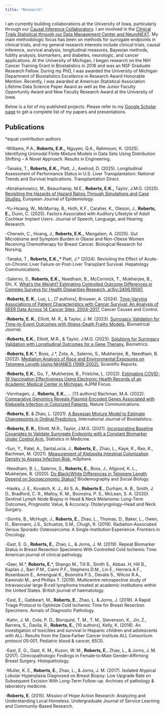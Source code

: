 ```yaml
---
title: "Research"
---
```


I am currently building collaborations at the University of Iowa, particularly through our [Causal Inference Collaboratory](https://iphprp.org/opportunities/faculty/collaboratories/causal-inference/). I am involved in the [Clinical Trials Statistical through our Data Management Center and NeuroNEXT](https://neuronext.org/profile/emily-roberts-phd/). My main methodologic focus has been on methods for surrogate endpoints in clinical trials, and my general research interests include clinical trials, causal inference, survival analysis, longitudinal measures, Bayesian methods, futility analysis, biomarkers, and diabetes, neurologic, and cancer applications. At the University of Michigan, I began research on the NIH Cancer Training Grant in Biostatistics in 2016 and was an NSF Graduate Research Fellow. During my PhD, I was awarded the University of Michigan Department of Biostatistics Excellence in Research Award Honorable Mention. Recently, I was awarded at American Statistical Association Lifetime Data Science Paper Award as well as the Junior Faculty Opportunity Award and New Faculty Research Award at the University of Iowa.

Below is a list of my published projects. Please refer to my [Google Scholar page](https://scholar.google.com/citations?user=yh2UbZEAAAAJ&hl=en) to get a complete list of my papers and presentations. 

## Publications
*equal contribution authors

-Williams, P.A., **Roberts, E.K.,** Nguyen, Q.A., Rahmouni, K. (2025). Identifying Unimodal Finite Mixture Models in Data Sets Using Distribution Shifting – A Novel Approach. Results in Engineering.

-Tanaka, T., **Roberts, E.K.,** Platt, J., Axelrod, D. (2025). Longitudinal Assessment of Performance Status in U.S. Liver Transplantation: National Trends and Survival Implications. Transplantation Direct.

-Abrahamowicz, M., Beauchamp, M.E., **Roberts, E.K.,** Taylor, J.M.G. (2025). [Revisiting the Hazards of Hazard Ratios Through Simulations and Case Studies.](https://link.springer.com/article/10.1007/s10654-025-01245-6?utm_source=rct_congratemailt&utm_medium=email&utm_campaign=oa_20250703&utm_content=10.1007%2Fs10654-025-01245-6) European Journal of Epidemiology.

-Yu-Hsiang, W., McMurray, B., Hoth, K.F., Caraher, K., Oleson, J., **Roberts, E.,** Dunn, C. (2025). Factors Associated with Auditory Lifestyle of Adult Cochlear Implant Users. Journal of Speech, Language, and Hearing Research.

-Cherwin, C., Hoang, J., **Roberts, E.K.,** Mangalam, A. (2025). Gut Microbiome and Symptom Burden in Obese and Non-Obese Women Receiving Chemotherapy for Breast Cancer. Biological Research for Nursing.

-Tanaka, T., **Roberts, E.K.,* ** Platt, J.* (2024). Revisiting the Effect of Acute-on-Chronic Liver Failure on Post-Liver Transplant Survival. Hepatology Communications.

-Salerno, S., **Roberts, E.K.,** Needham, B., McCormick, T., Mukherjee, B., Shi, X. [What’s the Weight? Estimating Controlled Outcome Differences in Complex Surveys for Health Disparities Research. arXiv:2406.19597.](https://arxiv.org/abs/2406.19597)

-**Roberts, E. K.**, Luo, L., [7 authors], Brouwer, A. (2024). [Time-Varying Associations of Patient Characteristics with Cancer Survival: An Analysis of SEER Data Across 14 Cancer Sites, 2004-2017.](https://link.springer.com/epdf/10.1007/s10552-024-01888-y?sharing_token=6PBQ4UmgLbcoP8H0_7HeG_e4RwlQNchNByi7wbcMAY61dlcuo-u1LtsGmGf6UhSDV2ZAnWAhzDiEAs4lxDgSLCOHvSplfcjArapp66oJ-ANz3I0WHRVc1eiIQzU1mzW6L_T7AHiXcKHLz9OI8_M5SCydU8XEsawm3vw9I2x48OQ%3D) Cancer Causes and Control.

-**Roberts, E. K.**, Elliott, M. R., & Taylor, J. M. (2023). [Surrogacy Validation for Time-to-Event Outcomes with Illness-Death Frailty Models.](https://onlinelibrary.wiley.com/doi/pdfdirect/10.1002/bimj.202200324) Biometrical Journal.

-**Roberts, E.K.**, Elliott, M.R., & Taylor, J.M.G. (2023). [Solutions for Surrogacy Validation with Longitudinal Outcomes for a Gene Therapy.](https://onlinelibrary.wiley.com/doi/pdfdirect/10.1111/biom.13720) Biometrics.

-**Roberts, E.K.**\*, Boss, J.*, Zota, A., Salerno, S., Mukherjee, B., Needham, B. (2022). [Mediation Analysis of Race and Environmental Exposures on Telomere Length Using NHANES (1999-2002).](https://www.nature.com/articles/s41598-022-24316-0.pdf) Scientific Reports.

-**Roberts, E.K.**, Gu, T., Mukherjee, B., Fristche, L. (2022). [Estimating COVID-19 Vaccination Effectiveness Using Electronic Health Records of an Academic Medical Center in Michigan.](https://www.ajpmfocus.org/article/S2773-0654(22)00013-X/fulltext) AJPM Focus. 

-Vornhagen, J., **Roberts, E.K.**, … [13 authors] Bachman, M.A. (2022). [Comparative Genomics Reveals Plasmid-Encoded Genes Associated with Klebsiella Infection in Colonized Patients.](https://doi.org/10.21203/rs.3.rs-1254643/v1) Nature Communications.

-**Roberts, E.** & Zhao, L. (2021). [A Bayesian Mixture Model to Estimate Changepoints in Ordinal Predictors.](https://www.ncbi.nlm.nih.gov/pmc/articles/PMC9156335/) International Journal of Biostatistics.

-**Roberts, E. K.**, Elliott, M.R., Taylor, J.M.G. (2021). [Incorporating Baseline Covariates to Validate Surrogate Endpoints with a Constant Biomarker Under Control Arm.](https://europepmc.org/article/med/34528260) Statistics in Medicine.

-Sun, Y., Patel, A., SantaLucia, J., **Roberts, E.**, Zhao, L., Kaye, K., Rao, K., Bachman, M. (2021). [Measurement of Klebsiella Intestinal Colonization Density to Assess Infection Risk.](https://journals.asm.org/doi/pdf/10.1128/msphere.00500-21) mSphere.

-Needham, B. L., Salerno, S., **Roberts, E.**, Boss, J., Allgood, K. L., Mukherjee, B. (2020). [Do Black/White Differences in Telomere Length Depend on Socioeconomic Status?](https://pmc.ncbi.nlm.nih.gov/articles/PMC7703670/) Biodemography and Social Biology.

-Hanks, J. E., Kovatch, K. J., Ali S. A., **Roberts E.**, Durham, A. B., Smith, J. D., Bradford, C. R., Malloy, K. M., Boonstra, P. S., McLean, S. A. (2020). Sentinel Lymph Node Biopsy in Head & Neck Melanoma: Long-Term Outcomes, Prognostic Value, & Accuracy. Otolaryngology–Head and Neck Surgery.

-Siontis, B., McHugh, J., **Roberts, E.**, Zhao, L., Thomas, D., Baker, L., Owen, D., Biermann, J.S., Schuetze, S.M., Chugh, R. (2019). Radiation-Associated Versus Sporadic Osteosarcoma: A Single-Institution Experience. Frontiers in Oncology.

-East, E. G., **Roberts, E.**, Zhao, L., & Jorns, J. M. (2019). Repeat Biomarker Status in Breast Resection Specimens With Controlled Cold Ischemic Time. American journal of clinical pathology.

-Geer, M.\*, **Roberts, E.**\*, Shango M., Till B., Smith S., Abbas .H, Hill B., Kaplan J., Barr P.M., Caimi P.F., Stephens D.M., Lin E., Herrera A.F., Rosenbaum E., Amengual K., Boonstra P.S., Devata S., Wilcox R.A., Kaminski M., and Phillips T. (2019). Multicentre retrospective study of intravascular large B‐cell lymphoma treated at academic institutions within the United States. British journal of haematology. 

-East, E., Gabbeart, M., **Roberts, E.**, Zhao, L. & Jorns, J. (2018). A Rapid Triage Protocol to Optimize Cold Ischemic Time for Breast Resection Specimens. Annals of Diagnostic Pathology.

-Kahn, J. M., Cole, P. D., Blonquist, T. M., T. M., Stevenson, K., Jin, Z., Barrera, S., Davila, R., **Roberts, E.**, [10 authors], Kelly, K.  (2018). An investigation of toxicities and survival in Hispanic children and adolescents with ALL: Results from the Dana‐Farber Cancer Institute ALL Consortium protocol 05‐001. Pediatric blood & cancer, 65(3).

-East, E. G., Gast, K. M., Kuzon, W. M., **Roberts, E.**, Zhao, L., & Jorns, J. M. (2017). Clinicopathologic Findings in Female‐to‐Male Gender‐Affirming Breast Surgery. Histopathology.

-Muller, K. E., **Roberts, E.**, Zhao, L., & Jorns, J. M. (2017). Isolated Atypical Lobular Hyperplasia Diagnosed on Breast Biopsy: Low Upgrade Rate on Subsequent Excision With Long-Term Follow-up. Archives of pathology & laboratory medicine.

-**Roberts, E.** (2015). Mission of Hope Action Research: Analyzing and Understanding Local Homeless. Undergraduate Journal of Service Learning and Community-Based Research.

